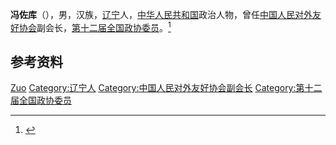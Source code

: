 '''冯佐库'''（{{bd|1954年|8月|}}），男，汉族，[[辽宁|辽宁]]人，[[中华人民共和国|中华人民共和国]]政治人物，曾任[[中国人民对外友好协会|中国人民对外友好协会]]副会长，[[第十二届全国政协委员|第十二届全国政协委员]]。<ref>{{Cite web|title=图文：中国人民对外友好协会副会长冯佐库主持|url=http://finance.sina.com.cn/hy/20111202/122510924736.shtml|accessdate=2020-12-09|work=新浪财经|archive-date=2012-03-19|archive-url=https://web.archive.org/web/20120319092936/http://finance.sina.com.cn/hy/20111202/122510924736.shtml|dead-url=no}}</ref>

== 参考资料 ==
{{reflist}}

{{中国人物小作品}}
{{Navboxes
| title  = 冯佐库在[[中国人民对外友好协会|中国人民对外友好协会]]的职务
| list1  =
{{中国人民对外友好协会第九届全国理事会}}
}}

{{Authority control}}
{{DEFAULTSORT:Feng冯}}
[[Category:冯姓|Zuo]]
[[Category:辽宁人|Category:辽宁人]]
[[Category:中国人民对外友好协会副会长|Category:中国人民对外友好协会副会长]]
[[Category:第十二届全国政协委员|Category:第十二届全国政协委员]]
